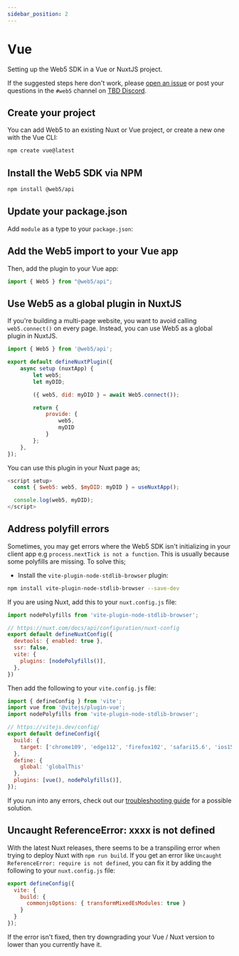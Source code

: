 ```yaml
---
sidebar_position: 2
---
```



# Vue

Setting up the Web5 SDK in a Vue or NuxtJS project.

If the suggested steps here don't work, please [open an issue](https://github.com/TBD54566975/developer.tbd.website/issues) or post your questions in the `#web5` channel on [TBD Discord](https://discord.com/invite/TBD).

## Create your project
You can add Web5 to an existing Nuxt or Vue project, or create a new one with the Vue CLI:

```bash
npm create vue@latest
```

## Install the Web5 SDK via NPM

```bash
npm install @web5/api
```

## Update your package.json

Add `module` as a type to your `package.json`:

<PackageJson />

## Add the Web5 import to your Vue app
Then, add the plugin to your Vue app:

```js title="app.vue"
import { Web5 } from "@web5/api";
```

## Use Web5 as a global plugin in NuxtJS
If you're building a multi-page website, you want to avoid calling `web5.connect()` on every page. Instead, you can use Web5 as a global plugin in NuxtJS.

```js title="plugins/web5.client.js"
import { Web5 } from '@web5/api';

export default defineNuxtPlugin({
    async setup (nuxtApp) {
        let web5;
        let myDID;

        ({ web5, did: myDID } = await Web5.connect());

        return {
            provide: {
                web5,
                myDID
            }
        };
    },
});
```

You can use this plugin in your Nuxt page as;

```js title="pages/index.vue"
<script setup>
  const { $web5: web5, $myDID: myDID } = useNuxtApp();

  console.log(web5, myDID);
</script>
```

## Address polyfill errors
Sometimes, you may get errors where the Web5 SDK isn't initializing in your client app e.g `process.nextTick is not a function`. This is usually because some polyfills are missing. To solve this;

- Install the `vite-plugin-node-stdlib-browser` plugin:

```bash
npm install vite-plugin-node-stdlib-browser --save-dev
```

If you are using Nuxt, add this to your `nuxt.config.js` file:

```js title="nuxt.config.ts"
import nodePolyfills from 'vite-plugin-node-stdlib-browser';

// https://nuxt.com/docs/api/configuration/nuxt-config
export default defineNuxtConfig({
  devtools: { enabled: true },
  ssr: false,
  vite: {
    plugins: [nodePolyfills()],
  },
})
```

Then add the following to your `vite.config.js` file:

```js title="vite.config.js"
import { defineConfig } from 'vite';
import vue from '@vitejs/plugin-vue';
import nodePolyfills from 'vite-plugin-node-stdlib-browser';

// https://vitejs.dev/config/
export default defineConfig({
  build: {
    target: ['chrome109', 'edge112', 'firefox102', 'safari15.6', 'ios15.6']
  },
  define: {
    global: 'globalThis'
  },
  plugins: [vue(), nodePolyfills()],
});

```

If you run into any errors, check out our [troubleshooting guide](./common-errors) for a possible solution.

## Uncaught ReferenceError: xxxx is not defined
With the latest Nuxt releases, there seems to be a transpiling error when trying to deploy Nuxt with `npm run build`. If you get an error like `Uncaught ReferenceError: require is not defined`, you can fix it by adding the following to your `nuxt.config.js` file:

```js title="nuxt.config.js"
export defineConfig({
  vite: {
    build: {
      commonjsOptions: { transformMixedEsModules: true }
    }
  }
});
```

If the error isn't fixed, then try downgrading your Vue / Nuxt version to lower than you currently have it.